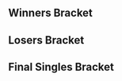 {{DISPLAYTITLE:EVO 2017: ''Melee'' Singles Bracket}}{{SetGame|melee}}
{{EVO 2017 Melee Tabs |This=4}}
==Winners Bracket==
{{16DEWBracketA2
|tourneylink=EVO/2017/Melee
|tourneyname=EVO 2017
|column-width=160
<!-- Ro16 -->
|r1m1p1=Armada |r1m1p1flag=se |r1m1p1score=2
|r1m1p2=S2J |r1m1p2flag=us |r1m1p2score=0
|r1m1win=1
|r1m1p1char1=peach |r1m1p2char1=cf |r1m1p1stock1=1 |r1m1p2stock1=0 |r1m1win1=1 |r1m1stage1=Dream Land
|r1m1p1char2=peach |r1m1p2char2=cf |r1m1p1stock2=2 |r1m1p2stock2=0 |r1m1win2=1 |r1m1stage2=Yoshi's Story
|r1m1date=July 15, 2017
|r1m1details={{BracketMatchDetails|reddit=|comment=|vod=https://www.youtube.com/watch?v=86gXSE9Qt4k}}

|r1m2p1=Wizzrobe |r1m2p1flag=us |r1m2p1score=1
|r1m2p2=Axe |r1m2p2flag=us |r1m2p2score=2
|r1m2win=2
|r1m2p1char1=cf |r1m2p2char1=pikachu |r1m2p1stock1=2 |r1m2p2stock1=0 |r1m2win1=1 |r1m2stage1=Battlefield
|r1m2p1char2=cf |r1m2p2char2=pikachu |r1m2p1stock2=0 |r1m2p2stock2=2 |r1m2win2=2 |r1m2stage2=Fountain of Dreams
|r1m2p1char3=cf |r1m2p2char3=pikachu |r1m2p1stock3=0 |r1m2p2stock3=1 |r1m2win3=2 |r1m2stage3=Yoshi's Story
|r1m2date=July 15, 2017
|r1m2details={{BracketMatchDetails|reddit=|comment=|vod=https://www.youtube.com/watch?v=-vLglYhrEBc}}

|r1m3p1=Mew2King |r1m3p1flag=us |r1m3p1score=2
|r1m3p2=PewPewU |r1m3p2flag=us |r1m3p2score=0
|r1m3win=1
|r1m3p1char1=sheik |r1m3p2char1=marth |r1m3p1stock1=2 |r1m3p2stock1=0 |r1m3win1=1 |r1m3stage1=Battlefield
|r1m3p1char2=sheik |r1m3p2char2=marth |r1m3p1stock2=2 |r1m3p2stock2=0 |r1m3win2=1 |r1m3stage2=Yoshi's Story
|r1m3date=July 15, 2017
|r1m3details={{BracketMatchDetails|reddit=|comment=|vod=https://www.youtube.com/watch?v=kKT9MWBLXxM}}

|r1m4p1=Leffen |r1m4p1flag=se |r1m4p1score=2
|r1m4p2=Westballz |r1m4p2flag=us |r1m4p2score=1
|r1m4win=1
|r1m4p1char1=fox |r1m4p2char1=falco |r1m4p1stock1=2 |r1m4p2stock1=0 |r1m4win1=1 |r1m4stage1=Dream Land
|r1m4p1char2=fox |r1m4p2char2=falco |r1m4p1stock2=0 |r1m4p2stock2=2 |r1m4win2=2 |r1m4stage2=Battlefield
|r1m4p1char3=fox |r1m4p2char3=falco |r1m4p1stock3=2 |r1m4p2stock3=0 |r1m4win3=1 |r1m4stage3=Pokémon Stadium
|r1m4date=July 15, 2017
|r1m4details={{BracketMatchDetails|reddit=|comment=|vod=https://www.youtube.com/watch?v=ouC9_ZXFKHQ}}

|r1m5p1=Hungrybox |r1m5p1flag=us |r1m5p1score=2
|r1m5p2=Duck |r1m5p2flag=us |r1m5p2score=0
|r1m5win=1
|r1m5p1char1=jigglypuff |r1m5p2char1=samus |r1m5p1stock1= |r1m5p2stock1=0 |r1m5win1=1 |r1m5stage1=Unknown
|r1m5p1char2=jigglypuff |r1m5p2char2=samus |r1m5p1stock2=2 |r1m5p2stock2=0 |r1m5win2=1 |r1m5stage2=Pokémon Stadium
|r1m5date=July 15, 2017
|r1m5details={{BracketMatchDetails|reddit=|comment=|vod=}}

|r1m6p1=ChuDat |r1m6p1flag=us |r1m6p1score=1
|r1m6p2=SFAT |r1m6p2flag=us |r1m6p2score=2
|r1m6win=2
|r1m6p1char1=ic |r1m6p2char1=fox |r1m6p1stock1=2 |r1m6p2stock1=0 |r1m6win1=1 |r1m6stage1=Final Destination
|r1m6p1char2=ic |r1m6p2char2=fox |r1m6p1stock2=0 |r1m6p2stock2=2 |r1m6win2=2 |r1m6stage2=Yoshi's Story
|r1m6p1char3=ic |r1m6p2char3=fox |r1m6p1stock3=0 |r1m6p2stock3=2 |r1m6win3=2 |r1m6stage3=Fountain of Dreams
|r1m6date=July 15, 2017
|r1m6details={{BracketMatchDetails|reddit=|comment=|vod=}}

|r1m7p1=Mango |r1m7p1flag=us |r1m7p1score=2
|r1m7p2=Swedish Delight |r1m7p2flag=us |r1m7p2score=0
|r1m7win=1
|r1m7p1char1=falco |r1m7p2char1=sheik |r1m7p1stock1=1 |r1m7p2stock1=0 |r1m7win1=1 |r1m7stage1=Battlefield
|r1m7p1char2=falco |r1m7p2char2=sheik |r1m7p1stock2=2 |r1m7p2stock2=0 |r1m7win2=1 |r1m7stage2=Battlefield
|r1m7date=July 15, 2017
|r1m7details={{BracketMatchDetails|reddit=|comment=|vod=}}

|r1m8p1=Plup |r1m8p1flag=us |r1m8p1score=1
|r1m8p2=Prince Abu |r1m8p2flag=us |r1m8p2score=2
|r1m8win=2
|r1m8p1char1=fox |r1m8p2char1=jigglypuff |r1m8p1stock1=4 |r1m8p2stock1=0 |r1m8win1=1 |r1m8stage1=Battlefield
|r1m8p1char2=fox |r1m8p2char2=jigglypuff |r1m8p1stock2=0 |r1m8p2stock2=1 |r1m8win2=2 |r1m8stage2=Fountain of Dreams
|r1m8p1char3=fox |r1m8p2char3=jigglypuff |r1m8p1stock3=0 |r1m8p2stock3=1 |r1m8win3=2 |r1m8stage3=Yoshi's Story
|r1m8date=July 15, 2017
|r1m8details={{BracketMatchDetails|reddit=|comment=|vod=https://www.youtube.com/watch?v=NQbqDkfhBYM}}

<!-- QUARTERFINALS -->
|r2m1p1=Armada |r2m1p1flag=se |r2m1p1score=2
|r2m1p2=Axe |r2m1p2flag=us |r2m1p2score=1
|r2m1win=1
|r2m1p1char1=peach |r2m1p2char1=pikachu |r2m1p1stock1=0 |r2m1p2stock1=1 |r2m1win1=2 |r2m1stage1=Dream Land
|r2m1p1char2=peach |r2m1p2char2=pikachu |r2m1p1stock2=2 |r2m1p2stock2=0 |r2m1win2=1 |r2m1stage2=Dream Land
|r2m1p1char3=peach |r2m1p2char3=pikachu |r2m1p1stock3=2 |r2m1p2stock3=0 |r2m1win3=1 |r2m1stage3=Battlefield
|r2m1date=July 15, 2017
|r2m1details={{BracketMatchDetails|reddit=|comment=|vod=https://www.youtube.com/watch?v=xmKJxzyTl3s}}

|r2m2p1=Mew2King |r2m2p1flag=us |r2m2p1score=2
|r2m2p2=Leffen |r2m2p2flag=se |r2m2p2score=0
|r2m2win=1
|r2m2p1char1=marth |r2m2p2char1=fox |r2m2p1stock1=1 |r2m2p2stock1=0 |r2m2win1=1 |r2m2stage1=Battlefield
|r2m2p1char2=marth |r2m2p2char2=fox |r2m2p1stock2=2 |r2m2p2stock2=0 |r2m2win2=1 |r2m2stage2=Battlefield
|r2m2date=July 15, 2017
|r2m2details={{BracketMatchDetails|vod=https://www.youtube.com/watch?v=9icB4SocJaA|comment=}}

|r2m3p1=Hungrybox |r2m3p1flag=us |r2m3p1score=2
|r2m3p2=SFAT |r2m3p2flag=us |r2m3p2score=1
|r2m3win=1
|r2m3p1char1=puff |r2m3p2char1=fox |r2m3p1stock1=1 |r2m3p2stock1=0 |r2m3win1=1 |r2m3stage1=Battlefield
|r2m3p1char2=puff |r2m3p2char2=fox |r2m3p1stock2=0 |r2m3p2stock2=3 |r2m3win2=2 |r2m3stage2=Final Destination
|r2m3p1char3=puff |r2m3p2char3=fox |r2m3p1stock3=1 |r2m3p2stock3=0 |r2m3win3=1 |r2m3stage3=Fountain of Dreams
|r2m3date=July 15, 2017

|r2m4p1=Mango |r2m4p1flag=us |r2m4p1score=2
|r2m4p2=Prince Abu |r2m4p2flag=us |r2m4p2score=1
|r2m4win=1
|r2m4p1char1=fox |r2m4p2char1=puff |r2m4p1stock1=1 |r2m4p2stock1=0 |r2m4win1=1 |r2m4stage1=Battlefield
|r2m4p1char2=fox |r2m4p2char2=puff |r2m4p1stock2=0 |r2m4p2stock2=1 |r2m4win2=2 |r2m4stage2=Battlefield
|r2m4p1char3=fox |r2m4p2char3=puff |r2m4p1stock3=3 |r2m4p2stock3=0 |r2m4win3=1 |r2m4stage3=Yoshi's Story
|r2m4date=July 15, 2017
|r2m4details={{BracketMatchDetails|reddit=|comment=|vod=https://www.youtube.com/watch?v=Ce2ofKaf0ng}}

<!-- SEMIFINALS -->
|r3m1p1=Armada |r3m1p1flag=se |r3m1p1score=2
|r3m1p2=Mew2King |r3m1p2flag=us |r3m1p2score=1
|r3m1win=1
|r3m1p1char1=peach |r3m1p2char1=marth |r3m1p1stock1=1 |r3m1p2stock1=0 |r3m1win1=1 |r3m1stage1=Battlefield
|r3m1p1char2=peach |r3m1p2char2=marth |r3m1p1stock2=0 |r3m1p2stock2=1 |r3m1win2=2 |r3m1stage2=Fountain of Dreams
|r3m1p1char3=peach |r3m1p2char3=marth |r3m1p1stock3=1 |r3m1p2stock3=0 |r3m1win3=1 |r3m1stage3=Pokémon Stadium
|r3m1date=July 15, 2017
|r3m1details={{BracketMatchDetails|vod=https://www.youtube.com/watch?v=QzyIY38Wdkw|comment=}}

|r3m2p1=Hungrybox |r3m2p1flag=us |r3m2p1score=1
|r3m2p2=Mango |r3m2p2flag=us |r3m2p2score=2
|r3m2win=2
|r3m2p1char1=puff |r3m2p2char1=fox |r3m2p1stock1=0 |r3m2p2stock1=1 |r3m2win1=2 |r3m2stage1=Battlefield
|r3m2p1char2=puff |r3m2p2char2=fox |r3m2p1stock2=2 |r3m2p2stock2=0 |r3m2win2=1 |r3m2stage2=Battlefield
|r3m2p1char3=puff |r3m2p2char3=fox |r3m2p1stock3=0 |r3m2p2stock3=2 |r3m2win3=2 |r3m2stage3=Final Destination
|r3m2date=July 15, 2017
|r3m2details={{BracketMatchDetails|vod=https://www.youtube.com/watch?v=gA4LVWjCdTY|comment=}}
}}

==Losers Bracket==
{{48DELBracketSmwA
|tourneylink=EVO/2017/Melee
|tourneyname=EVO 2017
|l1placement=33-48
|l2placement=25-32
|l3placement=17-24
|l4placement=13-16
|l5placement=9-12
|l6placement=7-8
|l7placement=5-6
|column-width=155

|l1m1p1=Druggedfox |l1m1p1flag=us |l1m1p1score=1 |l1m1win=2
|l1m1p2=aMSa |l1m1p2flag=jp |l1m1p2score=2
|l1m1p1char1=fox |l1m1p2char1=yoshi |l1m1p1stock1=0 |l1m1p2stock1=2 |l1m1win1=2 |l1m1stage1=Yoshi's Story
|l1m1p1char2=fox |l1m1p2char2=yoshi |l1m1p1stock2=1 |l1m1p2stock2=0 |l1m1win2=1 |l1m1stage2=Final Destination
|l1m1p1char3=fox |l1m1p2char3=yoshi |l1m1p1stock3=0 |l1m1p2stock3=2 |l1m1win3=2 |l1m1stage3=Fountain of Dreams
|l1m1date=July 15, 2017
|l1m1details={{BracketMatchDetails|reddit=|comment=|vod=https://www.youtube.com/watch?v=yZVcIU854BQ}}

|l1m2p1=AbsentPage |l1m2p1flag=us |l1m2p1score=2 |l1m2win=1
|l1m2p2=Eddy Mexico |l1m2p2flag=mx |l1m2p2score=0
|l1m3p1=Blea Gelo |l1m3p1flag=ve |l1m3p1score=0 |l1m3win=2
|l1m3p2=Rishi |l1m3p2flag=us |l1m3p2score=2
|l1m4p1=Nintendude |l1m4p1flag=us |l1m4p1score=2 |l1m4win=1
|l1m4p2=HomeMadeWaffles |l1m4p2flag=us |l1m4p2score=0
|l1m5p1=Fiction |l1m5p1flag=us |l1m5p1score=1 |l1m5win=2
|l1m5p2=Ka-Master |l1m5p2flag=us |l1m5p2score=2
|l1m6p1=Amsah |l1m6p1flag=nl |l1m6p1score=1 |l1m6win=2
|l1m6p2=Medz |l1m6p2flag=us |l1m6p2score=2
|l1m7p1=Lucky |l1m7p1flag=us |l1m7p1score=2 |l1m7win=1
|l1m7p2=ARMY |l1m7p2flag=us |l1m7p2score=1
|l1m8p1=Colbol |l1m8p1flag=us |l1m8p1score=2 |l1m8win=1
|l1m8p2=Kels |l1m8p2flag=us |l1m8p2score=1
|l1m9p1=MikeHaze |l1m9p1flag=us |l1m9p1score=2 |l1m9win=1
|l1m9p2=Hax |l1m9p2flag=us |l1m9p2score=0
|l1m10p1=Ryan Ford |l1m10p1flag=ca |l1m10p1score=2 |l1m10win=1
|l1m10p2=Redd |l1m10p2flag=us |l1m10p2score=0
|l1m11p1=Shroomed |l1m11p1flag=us |l1m11p1score=2 |l1m11win=1
|l1m11p2=King Momo |l1m11p2flag=us |l1m11p2score=0
|l1m12p1=Bladewise |l1m12p1flag=us |l1m12p1score=1 |l1m12win=2
|l1m12p2=Crush |l1m12p2flag=us |l1m12p2score=2
|l1m13p1=Android |l1m13p1flag=se |l1m13p1score=2 |l1m13win=1
|l1m13p2=DaShizWiz |l1m13p2flag=us |l1m13p2score=0
|l1m14p1=The Moon |l1m14p1flag=us |l1m14p1score=2 |l1m14win=1
|l1m14p2=Ice |l1m14p2flag=de |l1m14p2score=0
|l1m15p1=n0ne |l1m15p1flag=ni |l1m15p1score=1 |l1m15win=2
|l1m15p2=lloD |l1m15p2flag=us |l1m15p2score=2
|l1m16p1=MacD |l1m16p1flag=us |l1m16p1score=2 |l1m16win=1
|l1m16p2=HugS |l1m16p2flag=us |l1m16p2score=0

|l2m1p1=aMSa |l2m1p1flag=jp |l2m1p1score=2 |l2m1win=1
|l2m1p2=AbsentPage |l2m1p2flag=us |l2m1p2score=0
|l2m1p1char1=yoshi |l2m1p2char1=fox |l2m1p1stock1=2 |l2m1p2stock1=0 |l2m1win1=1 |l2m1stage1=Yoshi's Story
|l2m1p1char2=yoshi |l2m1p2char2=fox |l2m1p1stock2=2 |l2m1p2stock2=0 |l2m1win2=1 |l2m1stage2=Battlefield
|l2m1date=July 15, 2017
|l2m1details={{BracketMatchDetails|reddit=|comment=|vod=https://www.pscp.tv/w/1LyGBEeZBWkKN}}

|l2m2p1=Rishi |l2m2p1flag=us |l2m2p1score=2 |l2m2win=1
|l2m2p2=Nintendude |l2m2p2flag=us |l2m2p2score=0
|l2m3p1=Ka-Master |l2m3p1flag=us |l2m3p1score=1 |l2m3win=2
|l2m3p2=Medz |l2m3p2flag=us |l2m3p2score=2
|l2m4p1=Lucky |l2m4p1flag=us |l2m4p1score=2 |l2m4win=1
|l2m4p2=Colbol |l2m4p2flag=us |l2m4p2score=1
|l2m5p1=MikeHaze |l2m5p1flag=us |l2m5p1score=1 |l2m5win=2
|l2m5p2=Ryan Ford |l2m5p2flag=ca |l2m5p2score=2
|l2m6p1=Shroomed |l2m6p1flag=us |l2m6p1score=2 |l2m6win=1
|l2m6p2=Crush  |l2m6p2flag=us |l2m6p2score=0
|l2m7p1=Android |l2m7p1flag=se |l2m7p1score=0 |l2m7win=2
|l2m7p2=The Moon |l2m7p2flag=us |l2m7p2score=2
|l2m8p1=lloD  |l2m8p1flag=us |l2m8p1score=2 |l2m8win=1
|l2m8p2=MacD |l2m8p2flag=us |l2m8p2score=1
 
|l3m1p1=Westballz |l3m1p1flag=us |l3m1p1score=2 |l3m1win=1
|l3m1p2=aMSa |l3m1p2flag=jp |l3m1p2score=1
|l3m1p1char1=falco |l3m1p2char1=yoshi |l3m1p1stock1=0 |l3m1p2stock1=1 |l3m1win1=2 |l3m1stage1=Battlefield
|l3m1p1char2=falco |l3m1p2char2=yoshi |l3m1p1stock2=3 |l3m1p2stock2=0 |l3m1win2=1 |l3m1stage2=Pokémon Stadium
|l3m1p1char3=falco |l3m1p2char3=yoshi |l3m1p1stock3=1 |l3m1p2stock3=0 |l3m1win3=1 |l3m1stage3=Yoshi's Story
|l3m1date=July 15, 2017
|l3m1details={{BracketMatchDetails|reddit=|comment=|vod=https://www.youtube.com/watch?v=r_I4UcUpddI}}

|l3m2p1=PewPewU |l3m2p1flag=us |l3m2p1score=2 |l3m2win=1
|l3m2p2=Rishi |l3m2p2flag=us |l3m2p2score=0
|l3m3p1=Wizzrobe |l3m3p1flag=us |l3m3p1score=2 |l3m3win=1
|l3m3p2=Medz |l3m3p2flag=us |l3m3p2score=0
|l3m4p1=S2J |l3m4p1flag=us |l3m4p1score=0 |l3m4win=2
|l3m4p2=Lucky |l3m4p2flag=us |l3m4p2score=2
|l3m5p1=Plup |l3m5p1flag=us |l3m5p1score=2 |l3m5win=1
|l3m5p2=Ryan Ford |l3m5p2flag=ca |l3m5p2score=0
|l3m6p1=Swedish Delight |l3m6p1flag=us |l3m6p1score=2 |l3m6win=1
|l3m6p2=Shroomed |l3m6p2flag=us |l3m6p2score=1
|l3m7p1=ChuDat |l3m7p1flag=us |l3m7p1score=0 |l3m7win=2
|l3m7p2=The Moon |l3m7p2flag=us |l3m7p2score=2
|l3m8p1=Duck |l3m8p1flag=us |l3m8p1score=2 |l3m8win=1
|l3m8p2=lloD |l3m8p2flag=us |l3m8p2score=0

|l4m1p1=Westballz |l4m1p1flag=us |l4m1p1score=1 |l4m1win=2
|l4m1p2=PewPewU |l4m1p2flag=us |l4m1p2score=2
|l4m1p1char1=falco |l4m1p2char1=marth |l4m1p1stock1=0 |l4m1p2stock1=1 |l4m1win1=2 |l4m1stage1=Battlefield
|l4m1p1char2=falco |l4m1p2char2=marth |l4m1p1stock2=1 |l4m1p2stock2=0 |l4m1win2=1 |l4m1stage2=Battlefield
|l4m1p1char3=falco |l4m1p2char3=marth |l4m1p1stock3=0 |l4m1p2stock3=2 |l4m1win3=2 |l4m1stage3=Pokémon Stadium
|l4m1date=
|l4m1details={{BracketMatchDetails|reddit=|comment=|vod=https://www.youtube.com/watch?v=vUyQQ_ems6c}}

|l4m2p1=Wizzrobe |l4m2p1flag=us |l4m2p1score=1 |l4m2win=2
|l4m2p2=Lucky |l4m2p2flag=us |l4m2p2score=2
|l4m3p1=Plup |l4m3p1flag=us |l4m3p1score=2 |l4m3win=1
|l4m3p2=Swedish Delight |l4m3p2flag=us |l4m3p2score=0
|l4m4p1=The Moon |l4m4p1flag=us |l4m4p1score=2 |l4m4win=1
|l4m4p2=Duck |l4m4p2flag=us |l4m4p2score=0

|l5m1p1=SFAT |l5m1p1flag=us |l5m1p1score=2 |l5m1win=1
|l5m1p2=PewPewU |l5m1p2flag=us |l5m1p2score=1

|l5m2p1=Prince Abu |l5m2p1flag=us |l5m2p1score=0 |l5m2win=2
|l5m2p2=Lucky |l5m2p2flag=us |l5m2p2score=2
|l5m2p1char1=puff |l5m2p2char1=fox |l5m2p1stock1=0 |l5m2p2stock1=2 |l5m2win1=2 |l5m2stage1=Battlefield
|l5m2p1char2=puff |l5m2p2char2=fox |l5m2p1stock2=0 |l5m2p2stock2=2 |l5m2win2=2 |l5m2stage2=Fountain of Dreams
|l5m2date=July 15, 2017

|l5m3p1=Axe |l5m3p1flag=us |l5m3p1score=0 |l5m3win=2
|l5m3p2=Plup |l5m3p2flag=us |l5m3p2score=2
|l5m3p1char1=pikachu |l5m3p2char1=sheik |l5m3p1stock1=0 |l5m3p2stock1=1 |l5m3win1=2 |l5m3stage1=Yoshi's Story
|l5m3p1char2=pikachu |l5m3p2char2=sheik |l5m3p1stock2=0 |l5m3p2stock2=2 |l5m3win2=2 |l5m3stage2=Fountain of Dreams
|l5m3date=July 15, 2017
|l5m3details={{BracketMatchDetails|reddit=|comment=|vod=}}

|l5m4p1=Leffen |l5m4p1flag=se |l5m4p1score=1 |l5m4win=2
|l5m4p2=The Moon |l5m4p2flag=us |l5m4p2score=2
|l5m4p1char1=fox |l5m4p2char1=marth |l5m4p1stock1=0 |l5m4p2stock1=2 |l5m4win1=2 |l5m4stage1=Battlefield
|l5m4p1char2=fox |l5m4p2char2=marth |l5m4p1stock2=2 |l5m4p2stock2=0 |l5m4win2=1 |l5m4stage2=Pokémon Stadium
|l5m4p1char3=fox |l5m4p2char3=marth |l5m4p1stock3=0 |l5m4p2stock3=2 |l5m4win3=2 |l5m4stage3=Yoshi's Story
|l5m4date=July 15, 2017
|l5m4details={{BracketMatchDetails|vod=https://www.youtube.com/watch?v=b6Npz1pMdkc|comment=}}

|l6m1p1=SFAT |l6m1p1flag=us |l6m1p1score=1 |l6m1win=2
|l6m1p2=Lucky |l6m1p2flag=us |l6m1p2score=2
|l6m1p1char1=fox |l6m1p2char1=fox |l6m1p1stock1=1 |l6m1p2stock1=0 |l6m1win1=1 |l6m1stage1=Dream Land
|l6m1p1char2=fox |l6m1p2char2=fox |l6m1p1stock2=0 |l6m1p2stock2=1 |l6m1win2=2 |l6m1stage2=Dream Land
|l6m1p1char3=fox |l6m1p2char3=fox |l6m1p1stock3=0 |l6m1p2stock3=2 |l6m1win3=2 |l6m1stage3=Battlefield
|l6m1date=July 15, 2017
|l6m1details={{BracketMatchDetails|vod=https://www.youtube.com/watch?v=0DaSTyHzj_s|comment=}}

|l6m2p1=Plup |l6m2p1flag=us |l6m2p1score=2 |l6m2win=1
|l6m2p2=The Moon |l6m2p2flag=us |l6m2p2score=0
|l6m2p1char1=sheik |l6m2p2char1=marth |l6m2p1stock1=1 |l6m2p2stock1=0 |l6m2win1=1 |l6m2stage1=Battlefield
|l6m2p1char2=sheik |l6m2p2char2=marth |l6m2p1stock2=2 |l6m2p2stock2=0 |l6m2win2=1 |l6m2stage2=Yoshi's Story
|l6m2date=July 15, 2017
|l6m2details={{BracketMatchDetails|reddit=|comment=|vod=https://youtu.be/P7jiulmbKbw}}

|l7m1p1=Mew2King |l7m1p1flag=us |l7m1p1score=2 |l7m1win=1
|l7m1p2=Lucky |l7m1p2flag=us |l7m1p2score=0
|l7m1p1char1=marth |l7m1p2char1=fox |l7m1p1stock1=2 |l7m1p2stock1=0 |l7m1win1=1 |l7m1stage1=Fountain of Dreams
|l7m1p1char2=marth |l7m1p2char2=fox |l7m1p1stock2=2 |l7m1p2stock2=0 |l7m1win2=1 |l7m1stage2=Dream Land
|l7m1date=July 15, 2017
|l7m1details={{BracketMatchDetails|vod=https://www.youtube.com/watch?v=vt2XqzRb1lg|comment=}}

|l7m2p1=Hungrybox |l7m2p1flag=us |l7m2p1score=2 |l7m2win=1
|l7m2p2=Plup |l7m2p2flag=us |l7m2p2score=0
|l7m2p1char1=puff |l7m2p2char1=sheik |l7m2p1stock1=2 |l7m2p2stock1=0 |l7m2win1=1 |l7m2stage1=Battlefield
|l7m2p1char2=puff |l7m2p2char2=sheik |l7m2p1stock2=2 |l7m2p2stock2=0 |l7m2win2=1 |l7m2stage2=Pokémon Stadium
|l7m2date=July 15, 2017
|l7m2details={{BracketMatchDetails|vod=https://www.youtube.com/watch?v=T4SnYJatsCk|comment=}}
}}
<onlyinclude>
==Final Singles Bracket==
{{DEFinalSmwBracket
|tourneylink=EVO/2017/Melee
|tourneyname=EVO 2017
|l1placement=4
|r2placement=3
|r3loserplacement=2
|r3winnerplacement=1
|column-width=200
|export_score=true

<!-- FROM WINNERS -->
|r1m1p1=Armada |r1m1p1flag=se |r1m1p1score=3
|r1m1p2=Mango |r1m1p2flag=us |r1m1p2score=0
|r1m1win=1
|r1m1p1char1=peach |r1m1p2char1=fox |r1m1p1stock1=1 |r1m1p2stock1=0 |r1m1win1=1 |r1m1stage1=Dream Land
|r1m1p1char2=peach |r1m1p2char2=fox |r1m1p1stock2=2 |r1m1p2stock2=0 |r1m1win2=1 |r1m1stage2=Pokémon Stadium
|r1m1p1char3=peach |r1m1p2char3=fox |r1m1p1stock3=1 |r1m1p2stock3=0 |r1m1win3=1 |r1m1stage3=Pokémon Stadium
|r1m1date=July 15, 2017
|r1m1details={{BracketMatchDetails|reddit=|comment=|vod=https://www.youtube.com/watch?v=l1t2XB62XaE}}

<!-- FROM LOSERS -->
|l1m1p1=Mew2King |l1m1p1flag=us |l1m1p1score=0
|l1m1p2=Hungrybox |l1m1p2flag=us |l1m1p2score=2
|l1m1win=2
|l1m1p1char1=fox |l1m1p2char1=puff |l1m1p1stock1=0 |l1m1p2stock1=2 |l1m1win1=2 |l1m1stage1=Fountain of Dreams
|l1m1p1char2=fox |l1m1p2char2=puff |l1m1p1stock2=0 |l1m1p2stock2=2 |l1m1win2=2 |l1m1stage2=Final Destination
|l1m1date=July 15, 2017
|l1m1details={{BracketMatchDetails|reddit=|comment=|vod=https://www.youtube.com/watch?v=UE5JO7RLoR4}}

<!-- LOSERS FINALS -->
|r2m1p1=Mango |r2m1p1flag=us |r2m1p1score=3
|r2m1p2=Hungrybox |r2m1p2flag=us |r2m1p2score=2
|r2m1win=1
|r2m1p1char1=fox |r2m1p1stock1=1 |r2m1p2char1=puff |r2m1p2stock1=0 |r2m1win1=1 |r2m1stage1=Battlefield
|r2m1p1char2=fox |r2m1p1stock2=2 |r2m1p2char2=puff |r2m1p2stock2=0 |r2m1win2=1 |r2m1stage2=Dream Land
|r2m1p1char3=fox |r2m1p1stock3=0 |r2m1p2char3=puff |r2m1p2stock3=2 |r2m1win3=2 |r2m1stage3=Dream Land
|r2m1p1char4=fox |r2m1p1stock4=0 |r2m1p2char4=puff |r2m1p2stock4=2 |r2m1win4=2 |r2m1stage4=Yoshi's Story
|r2m1p1char5=fox |r2m1p1stock5=2 |r2m1p2char5=puff |r2m1p2stock5=0 |r2m1win5=1 |r2m1stage5=Yoshi's Story
|r2m1date=July 15, 2017
|r2m1finished=
|r2m1details={{BracketMatchDetails
|vod=https://www.youtube.com/watch?v=XfzYAaxZ4mc
|preview=
|lrthread=
|interview=
|recap=
|comment=
|live=
}}

<!-- GRAND FINALS -->
|r3m1p1=Armada |r3m1p1flag=se |r3m1p1score=3
|r3m1p2=Mango |r3m1p2flag=us |r3m1p2score=1
|r3m1win=1
|r3m1p1char1=peach |r3m1p1stock1=1 |r3m1p2char1=fox |r3m1p2stock1=0 |r3m1win1=1 |r3m1stage1=Dream Land
|r3m1p1char2=peach |r3m1p1stock2=0 |r3m1p2char2=fox |r3m1p2stock2=2 |r3m1win2=2 |r3m1stage2=Pokémon Stadium
|r3m1p1char3=peach |r3m1p1stock3=1 |r3m1p2char3=fox |r3m1p2stock3=0 |r3m1win3=1 |r3m1stage3=Final Destination
|r3m1p1char4=peach |r3m1p1stock4=2 |r3m1p2char4=fox |r3m1p2stock4=0 |r3m1win4=1 |r3m1stage4=Battlefield
|r3m1date=July 15, 2017
|r3m1finished=
|r3m1details={{BracketMatchDetails
|vod=https://www.youtube.com/watch?v=5Ml5TTM5o6g
|preview=
|lrthread=
|interview=
|recap=
|comment=
|live=
}}
}}</onlyinclude>
